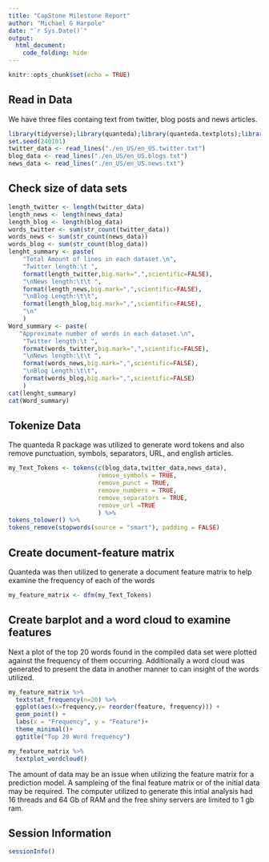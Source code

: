 ```yaml
---
title: "CapStone Milestone Report"
author: "Michael G Harpole"
date: "`r Sys.Date()`"
output: 
  html_document:
    code_folding: hide
---
```


```r
knitr::opts_chunk$set(echo = TRUE)
```

## Read in Data

We have three files containg text from twitter, blog posts and news articles.
```r
library(tidyverse);library(quanteda);library(quanteda.textplots);library(quanteda.textstats)
set.seed(240101)
twitter_data <- read_lines("./en_US/en_US.twitter.txt")
blog_data <- read_lines("./en_US/en_US.blogs.txt")
news_data <- read_lines("./en_US/en_US.news.txt")
```

## Check size of data sets
```r
length_twitter <- length(twitter_data)
length_news <- length(news_data)
length_blog <- length(blog_data)
words_twitter <- sum(str_count(twitter_data))
words_news <- sum(str_count(news_data))
words_blog <- sum(str_count(blog_data))
lenght_summary <- paste(
    "Total Amount of lines in each dataset.\n",
    "Twitter length:\t ",
    format(length_twitter,big.mark=",",scientific=FALSE),
    "\nNews length:\t\t ",
    format(length_news,big.mark=",",scientific=FALSE),
    "\nBlog Length:\t\t",
    format(length_blog,big.mark=",",scientific=FALSE),
    "\n"
    )
Word_summary <- paste(
   "Approximate number of words in each dataset.\n",
    "Twitter length:\t ",
    format(words_twitter,big.mark=",",scientific=FALSE),
    "\nNews length:\t\t ",
    format(words_news,big.mark=",",scientific=FALSE),
    "\nBlog Length:\t\t",
    format(words_blog,big.mark=",",scientific=FALSE)
    )
cat(lenght_summary)
cat(Word_summary)
```

## Tokenize Data

The quanteda R package was utilized to generate word tokens and also remove punctuation, symbols, separators, URL, and english articles.
```r
my_Text_Tokens <- tokens(c(blog_data,twitter_data,news_data),
                         remove_symbols = TRUE,
                         remove_punct = TRUE,
                         remove_numbers = TRUE,
                         remove_separators = TRUE,
                         remove_url =TRUE
                         ) %>%
tokens_tolower() %>%
tokens_remove(stopwords(source = "smart"), padding = FALSE)
```

## Create document-feature matrix

Quanteda was then utilized to generate a document feature matrix to help examine the frequency of each of the words
```r
my_feature_matrix <- dfm(my_Text_Tokens)
```

## Create barplot and a word cloud to examine features

Next a plot of the top 20 words found in the compiled data set were plotted against the frequency of them occurring. Additionally a word cloud was generated to present the data in another manner to can insight of the words utilized.
```r
my_feature_matrix %>% 
  textstat_frequency(n=20) %>% 
  ggplot(aes(x=frequency,y= reorder(feature, frequency))) +
  geom_point() +
  labs(x = "Frequency", y = "Feature")+
  theme_minimal()+
  ggtitle("Top 20 Word frequency")

my_feature_matrix %>% 
  textplot_wordcloud()
```

The amount of data may be an issue when utilizing the feature matrix for a prediction model. A sampleing of the final feature matrix or of the initial data may be required. The computer utilized to generate this intial analysis had 16 threads and 64 Gb of RAM and the free shiny servers are limited to 1 gb ram.


## Session Information
```r
sessionInfo()
```




